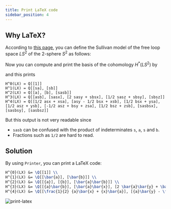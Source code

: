 ```yaml
---
title: Print LaTeX code
sidebar_position: 4
---
```



## Why LaTeX?
According to [this page](./free-loop-space),
you can define the Sullivan model of the free loop space $LS^2$ of the 2-sphere $S^2$
as follows:

<ImportKotlin path="PrintTex.kt" restrict="def" />

Now you can compute and print the basis of the cohomology $H^*(LS^2)$ by

<ImportKotlin path="PrintTex.kt" restrict="plain" />

and this prints

```
H^0(LX) = Q[[1]]
H^1(LX) = Q[[sa], [sb]]
H^2(LX) = Q[[a], [b], [sasb]]
H^3(LX) = Q[[asb], [sasx], [2 sasy + sbsx], [1/2 sasz + sbsy], [sbsz]]
H^4(LX) = Q[[1/2 asx + xsa], [asy - 1/2 bsx + xsb], [1/2 bsx + ysa], [1/2 asz + ysb], [-1/2 asz + bsy + zsa], [1/2 bsz + zsb], [sasbsx], [sasbsy], [sasbsz]]
```

But this output is not very readable since

- `sasb` can be confused with the product of indeterminates `s`, `a`, `s` and `b`.
- Fractions such as `1/2` are hard to read.

## Solution

By using `Printer`, you can print a LaTeX code:

<ImportKotlin path="PrintTex.kt" restrict="tex" />

```latex
H^{0}(LX) &= \Q[[1]] \\
H^{1}(LX) &= \Q[[\bar{a}], [\bar{b}]] \\
H^{2}(LX) &= \Q[[{a}], [{b}], [\bar{a}\bar{b}]] \\
H^{3}(LX) &= \Q[[{a}\bar{b}], [\bar{a}\bar{x}], [2 \bar{a}\bar{y} + \bar{b}\bar{x}], [\frac{1}{2} \bar{a}\bar{z} + \bar{b}\bar{y}], [\bar{b}\bar{z}]] \\
H^{4}(LX) &= \Q[[\frac{1}{2} {a}\bar{x} + {x}\bar{a}], [{a}\bar{y} - \frac{1}{2} {b}\bar{x} + {x}\bar{b}], [\frac{1}{2} {b}\bar{x} + {y}\bar{a}], [\frac{1}{2} {a}\bar{z} + {y}\bar{b}], [-\frac{1}{2} {a}\bar{z} + {b}\bar{y} + {z}\bar{a}], [\frac{1}{2} {b}\bar{z} + {z}\bar{b}], [\bar{a}\bar{b}\bar{x}], [\bar{a}\bar{b}\bar{y}], [\bar{a}\bar{b}\bar{z}]] \\
```

![print-latex](/img/docs/print-latex.png)
